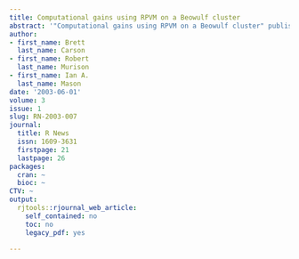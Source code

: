 ```yaml
---
title: Computational gains using RPVM on a Beowulf cluster
abstract: '"Computational gains using RPVM on a Beowulf cluster" published in R News.'
author:
- first_name: Brett
  last_name: Carson
- first_name: Robert
  last_name: Murison
- first_name: Ian A.
  last_name: Mason
date: '2003-06-01'
volume: 3
issue: 1
slug: RN-2003-007
journal:
  title: R News
  issn: 1609-3631
  firstpage: 21
  lastpage: 26
packages:
  cran: ~
  bioc: ~
CTV: ~
output:
  rjtools::rjournal_web_article:
    self_contained: no
    toc: no
    legacy_pdf: yes

---
```

